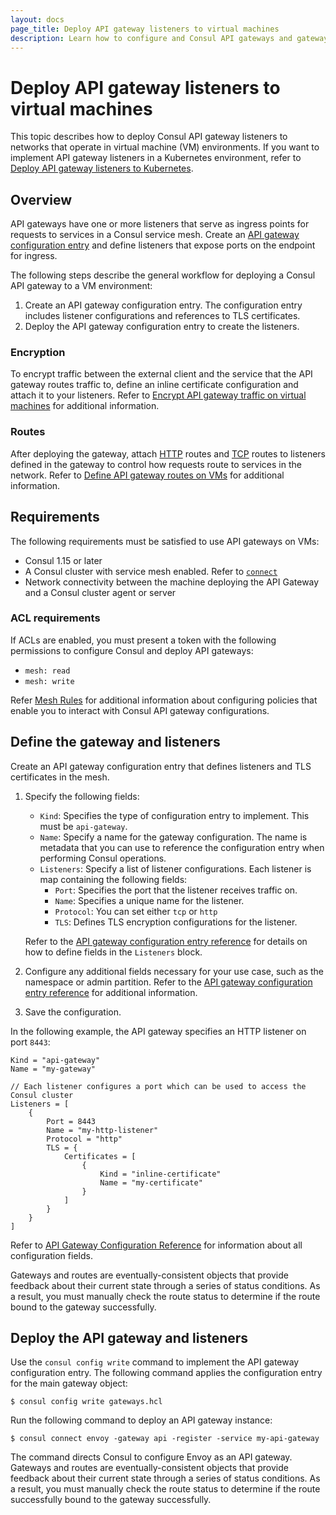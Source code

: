 ```yaml
---
layout: docs
page_title: Deploy API gateway listeners to virtual machines
description: Learn how to configure and Consul API gateways and gateway listeners on virtual machines so that you can enable ingress requests to services in your service mesh in VM environments.
---
```


# Deploy API gateway listeners to virtual machines

This topic describes how to deploy Consul API gateway listeners to networks that operate in virtual machine (VM) environments. If you want to implement API gateway listeners in a Kubernetes environment, refer to [Deploy API gateway listeners to Kubernetes](/consul/docs/connect/gateways/api-gateway/deploy/listeners-k8s).

## Overview

API gateways have one or more listeners that serve as ingress points for requests to services in a Consul service mesh. Create an [API gateway configuration entry](/consul/docs/connect/config-entries/api-gateway) and define listeners that expose ports on the endpoint for ingress.

The following steps describe the general workflow for deploying a Consul API gateway to a VM environment:

1. Create an API gateway configuration entry. The configuration entry includes listener configurations and references to TLS certificates.
1. Deploy the API gateway configuration entry to create the listeners.

### Encryption

To encrypt traffic between the external client and the service that the API gateway routes traffic to, define an inline certificate configuration and attach it to your listeners. Refer to [Encrypt API gateway traffic on virtual machines](/consul/docs/connect/gateways/api-gateway/secure-traffic/encrypt-vms) for additional information.

### Routes

After deploying the gateway, attach [HTTP](/consul/docs/connect/config-entries/http-route) routes and [TCP](/consul/docs/connect/config-entries/tcp-route) routes to listeners defined in the gateway to control how requests route to services in the network. Refer to [Define API gateway routes on VMs](/consul/docs/connect/gateways/api-gateway/define-routes/routes-vms) for additional information.

## Requirements

The following requirements must be satisfied to use API gateways on VMs:

- Consul 1.15 or later
- A Consul cluster with service mesh enabled. Refer to [`connect`](/consul/docs/agent/config/config-files#connect)
- Network connectivity between the machine deploying the API Gateway and a
  Consul cluster agent or server

### ACL requirements

If ACLs are enabled, you must present a token with the following permissions to
configure Consul and deploy API gateways:

- `mesh: read`
- `mesh: write`

Refer [Mesh Rules](/consul/docs/security/acl/acl-rules#mesh-rules) for
additional information about configuring policies that enable you to interact
with Consul API gateway configurations.

## Define the gateway and listeners

Create an API gateway configuration entry that defines listeners and TLS certificates
in the mesh.

1. Specify the following fields:
	- `Kind`: Specifies the type of configuration entry to implement. This must be `api-gateway`. 
  	- `Name`:  Specify a name for the gateway configuration. The name is metadata that you can use to reference the configuration entry when performing Consul operations.
	- `Listeners`: Specify a list of listener configurations. Each listener is map containing the following fields:
    	- `Port`: Specifies the port that the listener receives traffic on.
		- `Name`: Specifies a unique name for the listener.
		- `Protocol`: You can set either `tcp` or `http`
		- `TLS`: Defines TLS encryption configurations for the listener. 

	Refer to the [API gateway configuration entry reference](/consul/docs/connect/config-entries/api-gateway) for details on how to define fields in the `Listeners` block. 
1. Configure any additional fields necessary for your use case, such as the namespace or admin partition. Refer to the [API gateway configuration entry reference](/consul/docs/connect/config-entries/api-gateway) for additional information.
1. Save the configuration.

In the following example, the API gateway specifies an HTTP listener on port `8443`:

```hcl
Kind = "api-gateway"
Name = "my-gateway"

// Each listener configures a port which can be used to access the Consul cluster
Listeners = [
	{
		Port = 8443
		Name = "my-http-listener"
		Protocol = "http"
		TLS = {
			Certificates = [
				{
					Kind = "inline-certificate"
					Name = "my-certificate"
				}
			]
		}
	}
]
```

Refer to [API Gateway Configuration Reference](/consul/docs/connect/gateways/api-gateway/configuration/api-gateway) for
information about all configuration fields.

Gateways and routes are eventually-consistent objects that provide feedback
about their current state through a series of status conditions. As a result,
you must manually check the route status to determine if the route
bound to the gateway successfully.

## Deploy the API gateway and listeners

Use the `consul config write` command to implement the API gateway configuration entry. The following command applies the configuration entry for the main gateway object:

```shell-session
$ consul config write gateways.hcl
```

Run the following command to deploy an API gateway instance:

```shell-session
$ consul connect envoy -gateway api -register -service my-api-gateway
```

The command directs Consul to configure Envoy as an API gateway. Gateways and routes are eventually-consistent objects that provide feedback about their current state through a series of status conditions. As a result, you must manually check the route status to determine if the route successfully bound to the gateway successfully.
